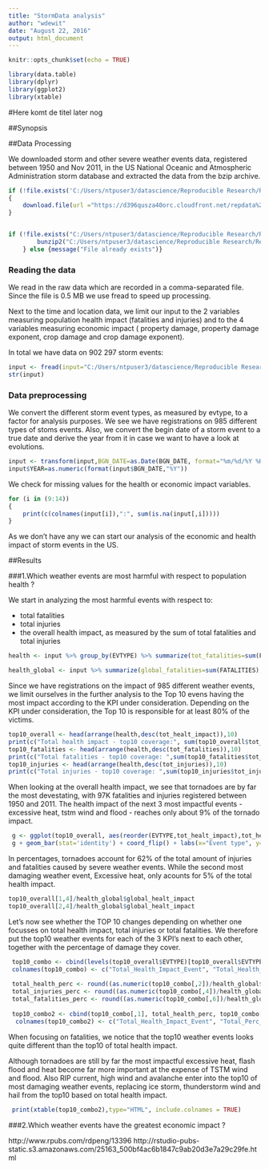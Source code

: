 ```yaml
---
title: "StormData analysis"
author: "wdewit"
date: "August 22, 2016"
output: html_document
---
```


```r
knitr::opts_chunk$set(echo = TRUE)
```


```r
library(data.table)
library(dplyr)
library(ggplot2)
library(xtable)
```

#Here komt de titel later nog 

##Synopsis

<Schrijf hier later nog de synopsis>

##Data Processing

We downloaded storm and other severe weather events data, registered between 1950 and Nov 2011, in the US National Oceanic and Atmospheric Administration storm database and extracted the data from the bzip archive.

```r

if (!file.exists('C:/Users/ntpuser3/datascience/Reproducible Research/Reproducibe_Research_CourseProject2/StormData/data/stormdata.csv.bz2')) 
{ 
    download.file(url ="https://d396qusza40orc.cloudfront.net/repdata%2Fdata%2FStormData.csv.bz2",destfile="C:/Users/ntpuser3/datascience/Reproducible Research/Reproducibe_Research_CourseProject2/StormData/data/stormdata.csv.bz2")
}


if (!file.exists("C:/Users/ntpuser3/datascience/Reproducible Research/Reproducibe_Research_CourseProject2/StormData/data/stormdata")) {
        bunzip2("C:/Users/ntpuser3/datascience/Reproducible Research/Reproducibe_Research_CourseProject2/StormData/data/stormdata.csv.bz2")
    } else {message("File already exists")}


```

### Reading the data

We read in the raw data which are recorded in a comma-separated file. Since the file is 0.5 MB we use fread to speed up processing. 

Next to the time and location data, we limit our input to the 2 variables measuring population health impact (fatalities and injuries) and to the 4 variables measuring economic impact ( property damage, property damage exponent, crop damage and crop damage exponent). 

In total we have data on 902 297 storm events:


```r

input <- fread(input="C:/Users/ntpuser3/datascience/Reproducible Research/Reproducibe_Research_CourseProject2/StormData/data/stormdata",sep=',', header=TRUE, select=c("STATE__", "BGN_DATE", "BGN_TIME", "TIME_ZONE", "COUNTY", "COUNTYNAME", "STATE", "EVTYPE", "FATALITIES", "INJURIES", "PROPDMG", "PROPDMGEXP", "CROPDMG", "CROPDMGEXP", "REFNUM"), data.table=FALSE)
str(input)
```

### Data preprocessing

We convert the different storm event types, as measured by evtype, to a factor for analysis purposes. We see we have registrations on 985 different types of stoms events. Also, we convert the begin date of a storm event to a true date and derive the year from it in case we want to have a look at evolutions.

```r
input <- transform(input,BGN_DATE=as.Date(BGN_DATE, format="%m/%d/%Y %H:%M:%S"), EVTYPE=as.factor(EVTYPE))
input$YEAR=as.numeric(format(input$BGN_DATE,"%Y"))
```

We check for missing values for the health or economic impact variables.

```r
for (i in (9:14)) 
{
    print(c(colnames(input[i]),":", sum(is.na(input[,i])))) 
}
```

As we don't have any we can start our analysis of the economic and health impact of storm events in the US.


##Results

###1.Which weather events are most harmful with respect to population health ?

We start in analyzing the most harmful events with respect to:

* total fatalities 
* total injuries
* the overall health impact, as measured by the sum of total fatalities and total injuries

```r
health <- input %>% group_by(EVTYPE) %>% summarize(tot_fatalities=sum(FATALITIES), tot_injuries=sum(INJURIES),tot_healt_impact=tot_fatalities+tot_injuries)  

health_global <- input %>% summarize(global_fatalities=sum(FATALITIES), global_injuries=sum(INJURIES),global_healt_impact=global_fatalities+global_injuries)
```

Since we have registrations on the impact of 985 different weather events, we limit ourselves in the further analysis to the Top 10 evens having the most impact according to the KPI under consideration. Depending on the KPI under consideration, the Top 10 is responsible for at least 80% of the victims. 

```r
top10_overall <- head(arrange(health,desc(tot_healt_impact)),10)
print(c("Total health impact - top10 coverage:", sum(top10_overall$tot_healt_impact)/health_global$global_healt_impact))
top10_fatalities <- head(arrange(health,desc(tot_fatalities)),10)
print(c("Total fatalities - top10 coverage: ",sum(top10_fatalities$tot_fatalities)/health_global$global_fatalities))
top10_injuries <- head(arrange(health,desc(tot_injuries)),10)
print(c("Total injuries - top10 coverage: ",sum(top10_injuries$tot_injuries)/health_global$global_injuries))
```

When looking at the overall health impact, we see that tornadoes are by far the most devestating, with 97K fatalities and injuries registered between 1950 and 2011. The health impact of the next 3 most impactful events - excessive heat, tstm wind and flood - reaches only about 9% of the tornado impact.  

```r
 g <- ggplot(top10_overall, aes(reorder(EVTYPE,tot_healt_impact),tot_healt_impact))
 g + geom_bar(stat='identity') + coord_flip() + labs(x="Event type", y="Total health impact (fatalities+injuries) in K") + theme_bw() + geom_text(aes(label=round(tot_healt_impact/1000,1), size=0.5, hjust=-0.1, vjust=0.5))+guides(size=FALSE)
```

In percentages, tornadoes account for 62% of the total amount of injuries and fatalities caused by severe weather events. While the second most damaging weather event, Excessive heat, only acounts for 5% of the total health impact.

```r
top10_overall[1,4]/health_global$global_healt_impact
top10_overall[2,4]/health_global$global_healt_impact 
```

Let's now see whether the TOP 10 changes depending on whether one focusses on total health impact, total injuries or total fatalities. We therefore put the top10 weather events for each of the 3 KPI's next to each other, together with the percentage of damage they cover. 

```r
 top10_combo <- cbind(levels(top10_overall$EVTYPE)[top10_overall$EVTYPE], top10_overall$tot_healt_impact,levels(top10_injuries$EVTYPE)[top10_injuries$EVTYPE],top10_injuries$tot_injuries, levels(top10_fatalities$EVTYPE)[top10_fatalities$EVTYPE],top10_fatalities$tot_fatalities)
 colnames(top10_combo) <- c("Total_Health_Impact_Event", "Total_Health_Impact", "Total_Injuries_Event", "Total_Injuries", "Total_Fatalities_Events", "Total_Fatalities")
 
 total_health_perc <- round((as.numeric(top10_combo[,2])/health_global$global_healt_impact)*100,1)
 total_injuries_perc <- round((as.numeric(top10_combo[,4])/health_global$global_injuries)*100,1)
 total_fatalities_perc <- round((as.numeric(top10_combo[,6])/health_global$global_fatalities)*100,1)
 
 top10_combo2 <- cbind(top10_combo[,1], total_health_perc, top10_combo[,3], total_injuries_perc, top10_combo[,5], total_fatalities_perc)
  colnames(top10_combo2) <- c("Total_Health_Impact_Event", "Total_Perc_Health_Impact", "Total_Injuries_Event", "Total_Perc_Injuries", "Total_Fatalities_Events", "Total_Perc_Fatalities")
```

When focusing on fatalities, we notice that the top10 weather events looks quite different than the top10 of total health impact.

Although tornadoes are still by far the most impactful excessive heat, flash flood and heat become far more important at the expense of TSTM wind and flood. 
Also RIP current, high wind and avalanche enter into the top10 of most damaging weather events, replacing ice storm, thunderstorm wind and hail from the top10 based on total health impact. 

<p>
```r
 print(xtable(top10_combo2),type="HTML", include.colnames = TRUE)
```
</p>

###2.Which weather events have the greatest economic impact ?



http://www.rpubs.com/rdpeng/13396
http://rstudio-pubs-static.s3.amazonaws.com/25163_500bf4ac6b1847c9ab20d3e7a29c29fe.html

